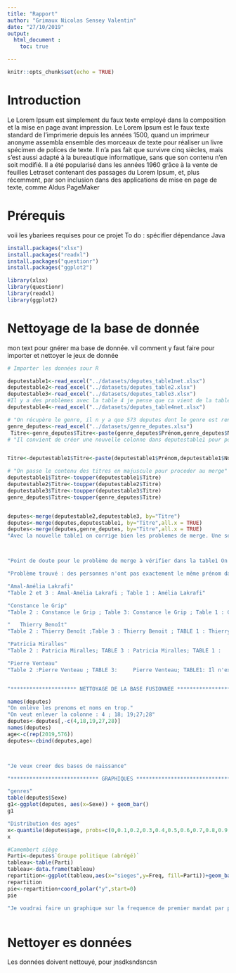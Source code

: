 ```yaml
---
title: "Rapport"
author: "Grimaux Nicolas Sensey Valentin"
date: "27/10/2019"
output: 
  html_document :
    toc: true

---
```


```r
knitr::opts_chunk$set(echo = TRUE)

```

# Introduction

Le Lorem Ipsum est simplement du faux texte employé dans la composition et la mise en page avant impression. Le Lorem Ipsum est le faux texte standard de l'imprimerie depuis les années 1500, quand un imprimeur anonyme assembla ensemble des morceaux de texte pour réaliser un livre spécimen de polices de texte. Il n'a pas fait que survivre cinq siècles, mais s'est aussi adapté à la bureautique informatique, sans que son contenu n'en soit modifié. Il a été popularisé dans les années 1960 grâce à la vente de feuilles Letraset contenant des passages du Lorem Ipsum, et, plus récemment, par son inclusion dans des applications de mise en page de texte, comme Aldus PageMaker


# Prérequis

voii les ybariees requises pour ce projet
To do : spécifier dépendance Java
```r
install.packages("xlsx")
install.packages("readxl")
install.packages("questionr")
install.packages("ggplot2")
```



```r

library(xlsx)
library(questionr)
library(readxl)
library(ggplot2)
```

# Nettoyage de la base de donnée 

mon text pour gnérer ma base de donnée. vil comment y faut faire pour importer et nettoyer le jeux de donnée

```r
# Importer les données sour R

deputestable1<-read_excel("../datasets/deputes_table1net.xlsx") 
deputestable2<-read_excel("../datasets/deputes_table2.xlsx")
deputestable3<-read_excel("../datasets/deputes_table3.xlsx")
#Il y a des problèmes avec la table 4 je pense que ca vient de la table Excel
deputestable4<-read_excel("../datasets/deputes_table4net.xlsx")

# "On récupère le genre, il n y a que 573 deputes dont le genre est renseigne"
genre_deputes<-read_excel("../datasets/genre_deputes.xlsx")
 Titre<-genre_deputes$Titre<-paste(genre_deputes$Prénom,genre_deputes$Nom,sep=" ")
# "Il convient de créer une nouvelle colonne dans deputestable1 pour pouvoir merge avec les deux autres"


Titre<-deputestable1$Titre<-paste(deputestable1$Prénom,deputestable1$Nom_Propre,sep=" ")

# "On passe le contenu des titres en majuscule pour proceder au merge"
deputestable1$Titre<-toupper(deputestable1$Titre)
deputestable2$Titre<-toupper(deputestable2$Titre)
deputestable3$Titre<-toupper(deputestable3$Titre)
genre_deputes$Titre<-toupper(genre_deputes$Titre)


deputes<-merge(deputestable2,deputestable3, by="Titre")
deputes<-merge(deputes,deputestable1, by="Titre",all.x = TRUE)
deputes<-merge(deputes,genre_deputes, by="Titre",all.x = TRUE)
"Avec la nouvelle table1 on corrige bien les problemes de merge. Une seule personne disparait ce qui est normal cependant on veut la garder donc on va rajouter all.x=TRUE"



"Point de doute pour le problème de merge à vérifier dans la table1 On arrive à 571 merge"

"Problème trouvé : des personnes n'ont pas exactement le même prénom dans les deux bases j'essai donc de les repertoriers "

"Amal-Amélia Lakrafi"
"Table 2 et 3 : Amal-Amélia Lakrafi ; Table 1 : Amélia Lakrafi"

"Constance le Grip"
"Table 2 : Constance le Grip ; Table 3: Constance le Grip ; Table 1 : Constance Le Grip             Le problème se règle lorsqu'on passe titre ne majuscule"

"	Thierry Benoît"
"Table 2 : Thierry Benoît ;Table 3 : Thierry Benoit ; TABLE 1 : Thierry Benoit"

"Patricia Miralles"
"Table 2 : Patricia Miralles; TABLE 3 : Patricia Miralles; TABLE 1 : 	Patricia Mirallès"

"Pierre Venteau"
"Table 2 :Pierre Venteau ; TABLE 3: 	Pierre Venteau; TABLE1: Il n'existe pas dans la base 1"


"********************* NETTOYAGE DE LA BASE FUSIONNEE ********************* "
```


```r
names(deputes)
"On enlève les prenoms et noms en trop."
"On veut enlever la colonne : 4 ; 18; 19;27;28"
deputes<-deputes[,-c(4,18,19,27,28)]
names(deputes)
age<-c(rep(2019,576))
deputes<-cbind(deputes,age)



"Je veux creer des bases de naissance" 

"**************************** GRAPHIQUES **********************************"
```


```r
"genres"
table(deputes$Sexe)
g1<-ggplot(deputes, aes(x=Sexe)) + geom_bar()
g1
```


```r
"Distribution des ages"
x<-quantile(deputes$age, probs=c(0,0.1,0.2,0.3,0.4,0.5,0.6,0.7,0.8,0.9,1))
x

```


```r
#Camembert siège
Parti<-deputes$`Groupe politique (abrégé)`
tableau<-table(Parti)
tableau<-data.frame(tableau)
repartition<-ggplot(tableau,aes(x="sieges",y=Freq, fill=Parti))+geom_bar(width = 1,stat="identity")
repartition
pie<-repartition+coord_polar("y",start=0)
pie

"Je voudrai faire un graphique sur la frequence de premier mandat par partie politique"



```


# Nettoyer es données 

Les données doivent nettouyé, pour jnsdksndsncsn




